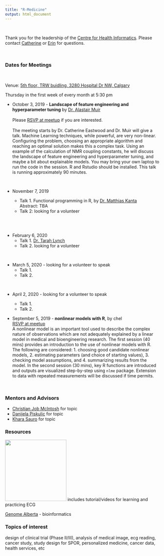 ```yaml
---
title: "R-Medicine"
output: html_document
---
```


<br>

Thank you for the leadership of the [Centre for Health Informatics](https://cumming.ucalgary.ca/centres/centre-health-informatics){target="_blank"}.  Please contact [Catherine](mailto:caeastwo@ucalgary.ca) or [Erin](mailto:ekoconno@ucalgary.ca) for questions.

<br>

### Dates for Meetings

<br>

Venue: [5th floor, TRW buidling, 3280 Hospital Dr NW, Calgary](https://cumming.ucalgary.ca/centres/centre-health-informatics/about/space){target="_blank"}

Thursday in the first week of every month at 5:30 pm 
<br>

* October 3, 2019 - **Landscape of feature engineering and hyperparameter tuning** by [Dr. Alastair Muir](https://www.linkedin.com/in/alastairkerrmuir?lipi=urn%3Ali%3Apage%3Ad_flagship3_profile_view_base_contact_details%3BTa6CM%2BqmQCqnJqVigDffeQ%3D%3D){target="_blank"}  <br> <br> Please [RSVP at meetup](https://www.meetup.com/calgaryr/events/264815846/){target="_blank"} if you are interested.  <br><br>The meeting starts by Dr. Catherine Eastwood and Dr. Muir will give a talk. Machine Learning techniques, while powerful, are very non-linear.  Configuring the problem, choosing an appropriate algorithm and reaching an optimal solution makes this a complex task.  Using an example of the calculation of NMR coupling constants, he will discuss the landscape of feature engineering and hyperparameter tuning, and maybe a bit about explainable models. You may bring your own laptop to run the code in the session.  R and Rstudio should be installed. This talk is running approximately 90 minutes. 

    
<br>


* November 7, 2019 

    + Talk 1. Functional programming in R, by [Dr. Matthias Kanta](https://www.linkedin.com/in/matthias-kanta-8a0923?lipi=urn%3Ali%3Apage%3Ad_flagship3_profile_view_base_contact_details%3BmZI1%2FQ%2BNRyKhAWzuIWWhuA%3D%3D){target="_blank"} <br> Abstract: TBA <br> 
    + Talk 2: looking for a volunteer 

<br>
<br>


* February 6, 2020 
    + Talk 1. [Dr. Tarah Lynch](linkedin.com/in/tarah-lynch-0415b119){target="_blank"} 
    + Talk 2. looking for a volunteer

<br>

* March 5, 2020 - looking for a volunteer to speak
    + Talk 1. 
    + Talk 2. 

<br>

* April 2, 2020  - looking for a volunteer to speak 

    + Talk 1. 
    + Talk 2. 
<br>

<!-- Student Presentation from DataSci Program -->

* September 5, 2019 - **nonlinear models with R**, by chel <br>[RSVP at meetup](https://www.meetup.com/calgaryr/events/263815910/){target="_blank"}<br>A nonlinear model is an important tool used to describe the complex nature of observations which are not adequately explained by a linear model in medical and bioengineering research.  The first session (40 mins) provides an introduction to the use of nonlinear models with R.  The following are considered:  1. choosing good candidate nonlinear models, 2. estimating parameters (and choice of starting values), 3. checking model assumptions, and 4. summarizing results from the model.  In the second session (30 mins), key R functions are introduced and outputs are visualized step-by-step using `nlme` package.  Extension to data with repeated measurements will be discussed if time permits.

<br>



### Mentors and Advisors  

* [Christian Job McIntosh](https://www.linkedin.com/in/christiane-job-mcintosh-4b402437?lipi=urn%3Ali%3Apage%3Ad_flagship3_profile_view_base_contact_details%3Bk%2BWYR437QdCWMc41qi9BbA%3D%3D){target="_blank"} for topic 
* [Danijela Piskulic](https://www.linkedin.com/in/danijela-piskulic-phd-220bb312?lipi=urn%3Ali%3Apage%3Ad_flagship3_profile_view_base_contact_details%3BzUyE6SA%2FTMWl6GiSDtx1hA%3D%3D){target="_blank"} for topic 
* [Khara Sauro](https://www.linkedin.com/in/khara-sauro-25206668?lipi=urn%3Ali%3Apage%3Ad_flagship3_profile_view_base_contact_details%3By02rrBOoQJSCv48lQAb20g%3D%3D){target="_blank"} for topic   

### Resources 

[![](./img/tm.png){width="200px"}](https://www.teachingmedicine.com/){target="_blank"} includes tutorial/videos for learning and practicing ECG

[Genome Alberta](http://www.genomealberta.ca/){target="_blank"} - bioinformatics


### Topics of interest

design of clinical trial (Phase II/III), analysis of medical image, ecg reading,  cancer study, study design for SPOR, personalized medicine, cancer data, health services, etc 


